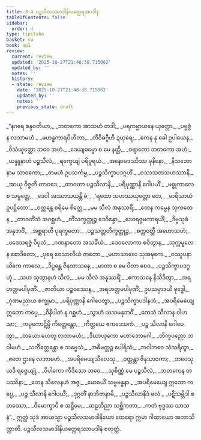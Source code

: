 ```yaml
---
title: 3.4 ပဉ္စသီလသမာဒါနိယတ္ထေရအပဒါန
tableOfContents: false
sidebar:
  order: 4
type: tipitaka
basket: su
book: ap1
review:
  current: review
  updated: '2025-10-27T21:48:38.715062'
  updated_by: ''
  notes: ''
  history:
  - state: review
    date: '2025-10-27T21:48:38.715062'
    updated_by: ''
    notes: ''
    previous_state: draft
---
```



<ReviewStatus review={frontmatter.review} showDetails={true} />

<HypothesisAnnotation frontmatter={frontmatter} />

<DynamicBreadcrumb />

<Division number="134" book="ap1" e="ch" v="20" p="84">

<Paragraph number="999" type="verses" book="ap1">
_“နဂရေ စန္ဒဝတိယာ,_  
_ဘတကော အာသဟံ တဒါ;_  
_ပရကမ္မာယနေ ယုတ္တော,_  
_ပဗ္ဗဇ္ဇံ န လဘာမဟံ._  

</Paragraph>

</Division>
<Division number="135" book="ap1" e="ch" v="20" p="85">

<Paragraph number="1000" type="verses" book="ap1">
_မဟန္ဓကာရပိဟိတာ,_  
_တိဝိဓဂ္ဂီဟိ ဍယှရေ;_  
_ကေန နု ခေါ ဥပါယေန,_  
_ဝိသံယုတ္တော ဘဝေ အဟံ._  

</Paragraph>

</Division>
<Division number="136" book="ap1" e="ch" v="20" p="85">

<Paragraph number="1001" type="verses" book="ap1">
_ဒေယျဓမ္မော စ မေ နတ္ထိ,_  
_ဝရာကော ဘတကော အဟံ;_  
_ယန္နူနာဟံ ပဉ္စသီလံ,_  
_ရက္ခေယျံ ပရိပူရယံ._  

</Paragraph>

</Division>
<Division number="137" book="ap1" e="ch" v="20" p="85">

<Paragraph number="1002" type="verses" book="ap1">
_အနောမဒဿိဿ မုနိနော,_  
_နိသဘော နာမ သာဝကော;_  
_တမဟံ ဥပသင်္ကမ္မ,_  
_ပဉ္စသိက္ခာပဒဂ္ဂဟိံ._  

</Paragraph>

</Division>
<Division number="138" book="ap1" e="ch" v="20" p="85">

<Paragraph number="1003" type="verses" book="ap1">
_ဝဿသတသဟဿာနိ,_  
_အာယု ဝိဇ္ဇတိ တာဝဒေ;_  
_တာဝတာ ပဉ္စသီလာနိ,_  
_ပရိပုဏ္ဏာနိ ဂေါပယိံ._  

</Paragraph>

</Division>
<Division number="139" book="ap1" e="ch" v="20" p="85">

<Paragraph number="1004" type="verses" book="ap1">
_မစ္စုကာလေ စ သမ္ပတ္တေ,_  
_ဒေဝါ အဿာသယန္တိ မံ;_  
_‘ရထော သဟဿယုတ္တော တေ,_  
_မာရိသာယံ ဥပဋ္ဌိတော’._  

</Paragraph>

</Division>
<Division number="140" book="ap1" e="ch" v="20" p="85">

<Paragraph number="1005" type="verses" book="ap1">
_ဝတ္တန္တေ စရိမေ စိတ္တေ,_  
_မမ သီလံ အနုဿရိံ;_  
_တေန ကမ္မေန သုကတေန,_  
_တာဝတိံသံ အဂစ္ဆဟံ._  

</Paragraph>

</Division>
<Division number="141" book="ap1" e="ch" v="20" p="85">

<Paragraph number="1006" type="verses" book="ap1">
_တိံသက္ခတ္တုဉ္စ ဒေဝိန္ဒော,_  
_ဒေဝရဇ္ဇမကာရယိံ;_  
_ဒိဗ္ဗသုခံ အနုဘဝိံ,_  
_အစ္ဆရာဟိ ပုရက္ခတော._  

</Paragraph>

</Division>
<Division number="142" book="ap1" e="ch" v="20" p="85">

<Paragraph number="1007" type="verses" book="ap1">
_ပဉ္စသတ္တတိက္ခတ္တုဉ္စ,_  
_စက္ကဝတ္တီ အဟောသဟံ;_  
_ပဒေသရဇ္ဇံ ဝိပုလံ,_  
_ဂဏနာတော အသင်္ခိယံ._  

</Paragraph>

</Division>
<Division number="143" book="ap1" e="ch" v="20" p="85">

<Paragraph number="1008" type="verses" book="ap1">
_ဒေဝလောကာ စဝိတွာန,_  
_သုက္ကမူလေန စောဒိတော;_  
_ပုရေ ဝေသာလိယံ ဇာတော,_  
_မဟာသာလေ သုအဍ္ဎကေ._  

</Paragraph>

</Division>
<Division number="144" book="ap1" e="ch" v="20" p="85">

<Paragraph number="1009" type="verses" book="ap1">
_ဝဿူပနာယိကေ ကာလေ,_  
_ဒိပ္ပန္တေ ဇိနသာသနေ;_  
_မာတာ စ မေ ပိတာ စေဝ,_  
_ပဉ္စသိက္ခာပဒဂ္ဂဟုံ._  

</Paragraph>

</Division>
<Division number="145" book="ap1" e="ch" v="20" p="85">

<Paragraph number="1010" type="verses" book="ap1">
_သဟ သုတွာနဟံ သီလံ,_  
_မမ သီလံ အနုဿရိံ;_  
_ဧကာသနေ နိသီဒိတွာ,_  
_အရဟတ္တမပါပုဏိံ._  

</Paragraph>

</Division>
<Division number="146" book="ap1" e="ch" v="20" p="85">

<Paragraph number="1011" type="verses" book="ap1">
_<Emphasis>ဇာတိယာ ပဉ္စဝဿေန</Emphasis>,_  
_အရဟတ္တမပါပုဏိံ;_  
ဥပသမ္ပာဒယိ ဗုဒ္ဓေါ,_  
_ဂုဏမညာယ စက္ခုမာ._  

</Paragraph>

</Division>
<Division number="147" book="ap1" e="ch" v="20" p="85">

<Paragraph number="1012" type="verses" book="ap1">
_ပရိပုဏ္ဏာနိ ဂေါပေတွာ,_  
_ပဉ္စသိက္ခာပဒါနဟံ;_  
_အပရိမေယျေ ဣတော ကပ္ပေ,_  
_ဝိနိပါတံ န ဂစ္ဆဟံ._  

</Paragraph>

</Division>
<Division number="148" book="ap1" e="ch" v="20" p="86">

<Paragraph number="1013" type="verses" book="ap1">
_သွာဟံ ယသမနုဘဝိံ,_  
_တေသံ သီလာန ဝါဟသာ;_  
_ကပ္ပကောဋိမ္ပိ ကိတ္တေန္တော,_  
_ကိတ္တယေ ဧကဒေသကံ._  

</Paragraph>

</Division>
<Division number="149" book="ap1" e="ch" v="20" p="86">

<Paragraph number="1014" type="verses" book="ap1">
_ပဉ္စ သီလာနိ ဂေါပေတွာ,_  
_တယော ဟေတူ လဘာမဟံ;_  
_ဒီဃာယုကော မဟာဘောဂေါ,_  
_တိက္ခပညော ဘဝါမဟံ._  

</Paragraph>

</Division>
<Division number="150" book="ap1" e="ch" v="20" p="86">

<Paragraph number="1015" type="verses" book="ap1">
_သင်္ကိတ္တေန္တော စ သဗ္ဗေသံ,_  
_အဓိမတ္တဉ္စ ပေါရိသံ;_  
_ဘဝါဘဝေ သံသရိတွာ,_  
_ဧတေ ဌာနေ လဘာမဟံ._  

</Paragraph>

</Division>
<Division number="151" book="ap1" e="ch" v="20" p="86">

<Paragraph number="1016" type="verses" book="ap1">
_အပရိမေယျသီလေသု,_  
_ဝတ္တန္တာ ဇိနသာဝကာ;_  
_ဘဝေသု ယဒိ ရဇ္ဇေယျုံ,_  
_ဝိပါကော ကီဒိသော ဘဝေ._  

</Paragraph>

</Division>
<Division number="152" book="ap1" e="ch" v="20" p="86">

<Paragraph number="1017" type="verses" book="ap1">
_သုစိဏ္ဏံ မေ ပဉ္စသီလံ,_  
_ဘတကေန တပဿိနာ;_  
_တေန သီလေနဟံ အဇ္ဇ,_  
_မောစယိံ သဗ္ဗဗန္ဓနာ._  

</Paragraph>

</Division>
<Division number="153" book="ap1" e="ch" v="20" p="86">

<Paragraph number="1018" type="verses" book="ap1">
_အပရိမေယျေ ဣတော ကပ္ပေ,_  
_ပဉ္စ သီလာနိ ဂေါပယိံ;_  
_ဒုဂ္ဂတိံ နာဘိဇာနာမိ,_  
_ပဉ္စသီလာနိဒံ ဖလံ._  

</Paragraph>

</Division>
<Division number="154" book="ap1" e="ch" v="20" p="86">

<Paragraph number="1019" type="verses" book="ap1">
_ပဋိသမ္ဘိဒါ စတဿော,_  
_ဝိမောက္ခာပိ စ အဋ္ဌိမေ;_  
_ဆဠဘိညာ သစ္ဆိကတာ,_  
_ကတံ ဗုဒ္ဓဿ သာသနံ”._  

</Paragraph>

<Paragraph number="1020" book="ap1">
ဣတ္ထံ သုဒံ အာယသ္မာ ပဉ္စသီလသမာဒါနိယော ထေရော ဣမာ ဂါထာယော အဘာသိတ္ထာတိ.

</Paragraph>
</Division>

<Paragraph number="1021" type="center" book="ap1">
ပဉ္စသီလသမာဒါနိယတ္ထေရဿာပဒါနံ စတုတ္ထံ.
</Paragraph>